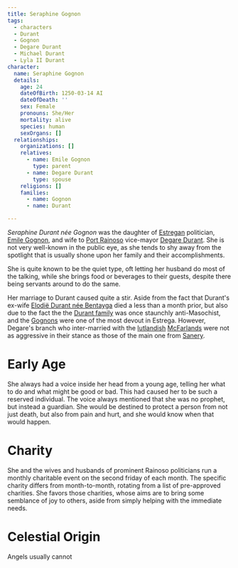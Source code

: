 ```yaml
---
title: Seraphine Gognon
tags:
  - characters
  - Durant
  - Gognon
  - Degare Durant
  - Michael Durant
  - Lyla II Durant
character:
  name: Seraphine Gognon
  details:
    age: 24
    dateOfBirth: 1250-03-14 AI
    dateOfDeath: ''
    sex: Female
    pronouns: She/Her
    mortality: alive
    species: human
    sexOrgans: []
  relationships:
    organizations: []
    relatives:
      - name: Emile Gognon
        type: parent
      - name: Degare Durant
        type: spouse
    religions: []
    families:
      - name: Gognon
      - name: Durant

---
```


*Seraphine Durant née Gognon* was the daughter of
[Estregan](/world/locations/estrega/) politician,
[Emile Gognon](/world/characters/emile-gognon/), and wife to
[Port Rainoso](/world/locations/port-rainoso/) vice-mayor
[Degare Durant](/world/characters/degare-durant/). She is not very well-known in the public
eye, as she tends to shy away from the spotlight that is usually shone upon her
family and their accomplishments.

She is quite known to be the quiet type, oft letting her husband do most of the
talking, while she brings food or beverages to their guests, despite there being
servants around to do the same.

Her marriage to Durant caused quite a stir. Aside from the fact that Durant's
ex-wife [Elodië Durant née Bentayga](/world/characters/elodie-bentayga/) died a less than a
month prior, but also due to the fact the the
[Durant family](/world/families/durant/) was once staunchly anti-Masochist,
and the [Gognons](/world/families/gognon/) were one of the most devout in
Estrega. However, Degare's branch who inter-married with the
[Iutlandish](/world/locations/iutland/)
[McFarlands](/world/families/mcfarland/) were not as aggressive in their
stance as those of the main one from [Sanery](/world/locations/sanery/).

# Early Age

She always had a voice inside her head from a young age, telling her what to do
and what might be good or bad. This had caused her to be such a reserved
individual. The voice always mentioned that she was no prophet, but instead a
guardian. She would be destined to protect a person from not just death, but
also from pain and hurt, and she would know when that would happen.

# Charity

She and the wives and husbands of prominent Rainoso politicians run a monthly
charitable event on the second friday of each month. The specific charity
differs from month-to-month, rotating from a list of pre-approved charities. She
favors those charities, whose aims are to bring some semblance of joy to others,
aside from simply helping with the immediate needs.

# Celestial Origin

Angels usually cannot
